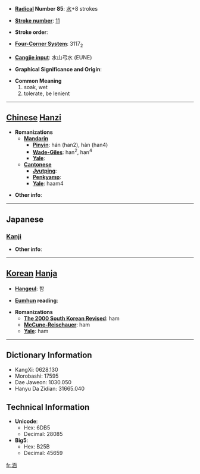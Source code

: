 * '''[[Wiktionary:Chinese radical index| Radical]] Number 85''': [[Wiktionary:Chinese radical index 水|水]]+8 strokes

* '''[[Wiktionary:Chinese total strokes index|Stroke number]]''': [[Wiktionary:Chinese total strokes index 11|11]]

* '''Stroke order''': 

* '''[[Wiktionary:Chinese four corner index|Four-Corner System]]''': 3117<sub>2</sub>

* '''[[Wiktionary:Chinese Cangjie index|Cangjie input]]''': 水山弓水 (EUNE)

* '''Graphical Significance and Origin''': 

* '''Common Meaning'''
*#soak, wet
*# tolerate, be lenient


----

== [[Chinese]] [[Hanzi]] ==

* '''Romanizations'''
** '''[[Mandarin]]'''
*** '''[[Pinyin]]''': hán (han2), hàn (han4)
*** '''[[Wade-Giles]]''': han<sup>2</sup>, han<sup>4</sup>
*** '''[[Yale]]''': 
** '''[[Cantonese]]'''
*** '''[[Jyutping]]''':
*** '''[[Penkyamp]]''': 
*** '''[[Yale]]''': haam4

* '''Other info''': 

----

==Japanese==
===[[Kanji]]===
{{kanji|on readings=[[かん]] (kan)|kun readings=[[ひたす]] (hitasu)}}

* '''Other info''':  

----

== [[Korean]] [[Hanja]] ==

* '''[[Hangeul]]''': 함

* '''[[Eumhun]] reading''': 

* '''Romanizations'''
** '''[[The 2000 South Korean Revised Romanization|The 2000 South Korean Revised]]''': ham
** '''[[McCune-Reischauer]]''': ham
** '''[[Yale]]''': ham

----

== Dictionary Information ==

* KangXi: 0628.130
* Morobashi: 17595
* Dae Jaweon: 1030.050
* Hanyu Da Zidian: 31665.040

== Technical Information ==

* '''Unicode''':
** Hex: 6DB5
** Decimal: 28085
* '''Big5''':
** Hex: B25B
** Decimal: 45659

[[fr:涵]]